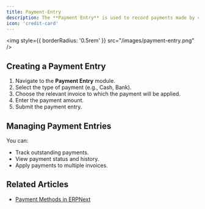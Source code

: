 ```yaml
---
title: Payment-Entry
description: The **Payment Entry** is used to record payments made by customers and payments due to suppliers. It is linked to both sales and purchase invoices in ERPNext.
icon: 'credit-card'
---
```


<img
  style={{ borderRadius: '0.5rem' }}
  src="/images/payment-entry.png"
/>

## Creating a Payment Entry
1. Navigate to the **Payment Entry** module.
2. Select the type of payment (e.g., Cash, Bank).
3. Choose the relevant invoice to which the payment will be applied.
4. Enter the payment amount.
5. Submit the payment entry.

## Managing Payment Entries
You can:
- Track outstanding payments.
- View payment status and history.
- Apply payments to multiple invoices.

## Related Articles
- [Payment Methods in ERPNext](#)
